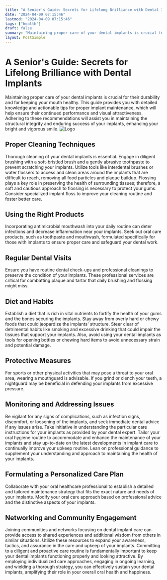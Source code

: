 ```yaml
---
title: "A Senior's Guide: Secrets for Lifelong Brilliance with Dental Implants"
date: "2024-04-09 07:15:46"
lastmod: "2024-04-09 07:15:46"
tags: ["health"]
draft: false
summary: "Maintaining proper care of your dental implants is crucial for their durability and for keeping your mouth healthy. This guide provides you with detailed knowledge and actionable tips for proper implant maintenance, which will help ensure their continued performance and visual attractiveness. Adhering to these recommendations will assist you in maintaining the structural integrity and enduring success of your implants, enhancing your bright and vigorous smile."
layout: PostSimple
---
```

# A Senior's Guide: Secrets for Lifelong Brilliance with Dental Implants
Maintaining proper care of your dental implants is crucial for their durability and for keeping your mouth healthy. This guide provides you with detailed knowledge and actionable tips for proper implant maintenance, which will help ensure their continued performance and visual attractiveness. Adhering to these recommendations will assist you in maintaining the structural integrity and enduring success of your implants, enhancing your bright and vigorous smile.
<img alt="Logo" class="lazyImg" data-src="https://cdn.seniorsselection.com/src_image/9a3201e9ddbabe64a7c25089eaa7569c.webp" src="/statics/image/loading.webp"/>
## Proper Cleaning Techniques
Thorough cleaning of your dental implants is essential. Engage in diligent brushing with a soft-bristled brush and a gently abrasive toothpaste to prevent scratching your implants. Utilize tools like interdental brushes or water flossers to access and clean areas around the implants that are difficult to reach, removing all food particles and plaque buildup. Flossing plays a key role in preserving the health of surrounding tissues; therefore, a soft and cautious approach to flossing is necessary to protect your gums. Consider specialized implant floss to improve your cleaning routine and foster better care.
## Using the Right Products
Incorporating antimicrobial mouthwash into your daily routine can deter infections and decrease inflammation near your implants. Seek out oral care products, such as toothpaste and mouthwash, formulated specifically for those with implants to ensure proper care and safeguard your dental work.
## Regular Dental Visits
Ensure you have routine dental check-ups and professional cleanings to preserve the condition of your implants. These professional services are critical for combatting plaque and tartar that daily brushing and flossing might miss.
## Diet and Habits
Establish a diet that is rich in vital nutrients to fortify the health of your gums and the bones securing the implants. Stay away from overly hard or chewy foods that could jeopardize the implants' structure. Steer clear of detrimental habits like smoking and excessive drinking that could impair the tissues that support your implants. Also, avoid using your dental implants as tools for opening bottles or chewing hard items to avoid unnecessary strain and potential damage.
## Protective Measures
For sports or other physical activities that may pose a threat to your oral area, wearing a mouthguard is advisable. If you grind or clench your teeth, a nightguard may be beneficial in defending your implants from excessive pressure.
## Monitoring and Addressing Issues
Be vigilant for any signs of complications, such as infection signs, discomfort, or loosening of the implants, and seek immediate dental advice if any issues arise. Take initiative in understanding the particular care instructions for your implants as provided by your dental expert. Tailor your oral hygiene routine to accommodate and enhance the maintenance of your implants and stay up-to-date on the latest developments in implant care to continually improve your upkeep routine. Lean on professional guidance to supplement your understanding and approach to maintaining the health of your implants.
## Formulating a Personalized Care Plan
Collaborate with your oral healthcare professional to establish a detailed and tailored maintenance strategy that fits the exact nature and needs of your implants. Modify your oral care approach based on professional advice and the distinctive aspects of your implants.
## Networking and Community Engagement
Joining communities and networks focusing on dental implant care can provide access to shared experiences and additional wisdom from others in similar situations. Utilize these resources to expand your awareness, tactics, and assurance in the care and upkeep of your implants.
Committing to a diligent and proactive care routine is fundamentally important to keep your dental implants functioning properly and looking attractive. By employing individualized care approaches, engaging in ongoing learning, and wielding a thorough strategy, you can effectively sustain your dental implants, amplifying their role in your overall oral health and happiness.
        